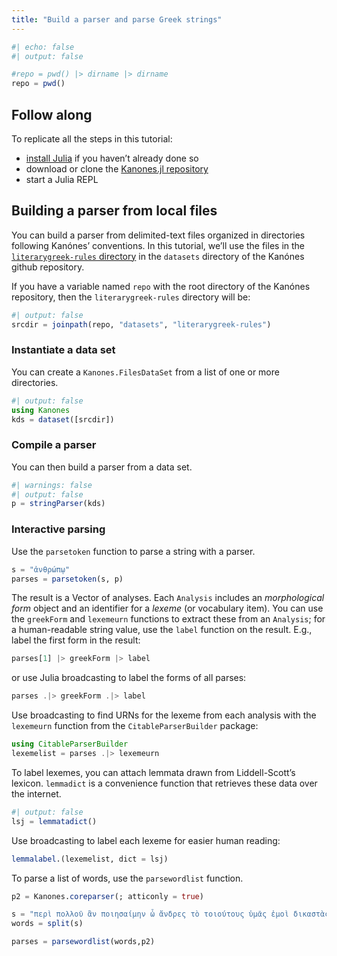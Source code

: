 ```yaml
---
title: "Build a parser and parse Greek strings"
---
```


```julia
#| echo: false
#| output: false

#repo = pwd() |> dirname |> dirname
repo = pwd()
```

::: {.callout-tip}
## Follow along

To replicate all the steps in this tutorial:

- [install Julia](https://julialang.org/downloads/) if you haven't already done so
- download or clone the [Kanones.jl repository](https://github.com/neelsmith/Kanones.jl)
- start a Julia REPL
::: 

## Building a parser from local files

You can build a parser from delimited-text files organized in directories following Kanónes' conventions. In this tutorial, we'll use the files in the [`literarygreek-rules` directory](https://github.com/neelsmith/Kanones.jl/tree/main/datasets/literarygreek-rules) in the `datasets` directory of the Kanónes github repository.

If you have a variable named `repo` with the root directory of the Kanónes repository, then the `literarygreek-rules` directory will be:

```julia
#| output: false
srcdir = joinpath(repo, "datasets", "literarygreek-rules") 
```


### Instantiate a data set

You can create a `Kanones.FilesDataSet` from a list of one or more directories.

```julia
#| output: false
using Kanones
kds = dataset([srcdir])
```

### Compile a parser

You can then build a parser from a data set.

```julia
#| warnings: false
#| output: false
p = stringParser(kds)
```



### Interactive parsing

Use the `parsetoken` function to parse a string with a parser. 


```julia
s = "ἀνθρώπῳ"
parses = parsetoken(s, p)
```

The result is a Vector of analyses. Each `Analysis` includes an  *morphological form* object and an identifier for a *lexeme* (or vocabulary item). You can use the `greekForm` and `lexemeurn` functions to extract these from an `Analysis`; for a human-readable string value, use the `label` function on the result.  E.g., label the first form in the result:

```julia
parses[1] |> greekForm |> label
```

or use Julia broadcasting to label the forms of all parses:

```julia
parses .|> greekForm .|> label
```

Use broadcasting to find URNs for the lexeme from each analysis with the `lexemeurn` function from the `CitableParserBuilder` package:

```julia
using CitableParserBuilder
lexemelist = parses .|> lexemeurn
```

To label lexemes, you can attach lemmata drawn from Liddell-Scott's lexicon. `lemmadict` is a convenience function that retrieves these data over the internet.


```julia
#| output: false
lsj = lemmatadict()
```

Use broadcasting to label each lexeme for easier human reading:


```julia
lemmalabel.(lexemelist, dict = lsj)
```

To parse a list of words, use the `parsewordlist` function.

```julia
p2 = Kanones.coreparser(; atticonly = true)

s = "περὶ πολλοῦ ἂν ποιησαίμην ὦ ἄνδρες τὸ τοιούτους ὑμᾶς ἐμοὶ δικαστὰς περὶ τούτου τοῦ πράγματος γενέσθαι οἷοι  ἂν ὑμῖν αὐτοῖς εἴητε τοιαῦτα πεπονθότες"
words = split(s)
```

```julia
parses = parsewordlist(words,p2)
```